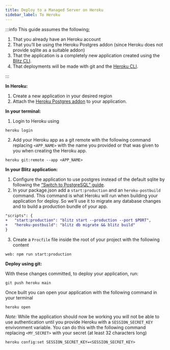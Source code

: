 ```yaml
---
title: Deploy to a Managed Server on Heroku
sidebar_label: To Heroku
---
```


:::info
This guide assumes the following;

1. That you already have an Heroku account
2. That you’ll be using the Heroku Postgres addon (since Heroku does not provide sqlite as a suitable addon)
3. That the application is a completely new application created using the [Blitz CLI](/docs/cli-new).
4. That deployments will be made with git and the [Heroku CLI](https://devcenter.heroku.com/articles/heroku-cli).

:::

**In Heroku:**

1. Create a new application in your desired region
2. Attach the [Heroku Postgres addon](https://elements.heroku.com/addons/heroku-postgresql) to your application.

**In your terminal:**

1. Login to Heroku using

```
heroku login
```

2. Add your Heroku app as a git remote with the following command replacing `<APP_NAME>` with the name you provided or that was given to you when creating the Heroku app.

```
heroku git:remote --app <APP_NAME>
```

**In your Blitz application:**

1. Configure the application to use postgres instead of the default sqlite by following the [“Switch to PostgreSQL” guide](/docs/database-overview#switch-to-postgresql).
2. In your package.json add a `start:production` and an `heroku-postbuild` command. This command is what Heroku will run when building your application for deploy. So we’ll use it to migrate any database changes and to build a production bundle of your app.

```diff
"scripts": {
+   "start:production": "blitz start --production --port $PORT",
+   "heroku-postbuild": "blitz db migrate && blitz build"
}
```

3. Create a `Procfile` file inside the root of your project with the following content

```
web: npm run start:production
```

**Deploy using git:**

With these changes committed, to deploy your application, run:

```
git push heroku main
```

Once built you can open your application with the following command in your terminal

```
heroku open
```

_Note:_ While the application should now be working you will not be able to use authentication until you provide Heroku with a `SESSION_SECRET_KEY` envivonment variable. You can do this with the following command replacing `<MY_SECRET>` with your secret (at least 32 characters long)

```
heroku config:set SESSION_SECRET_KEY=<SESSION_SECRET_KEY>
```
